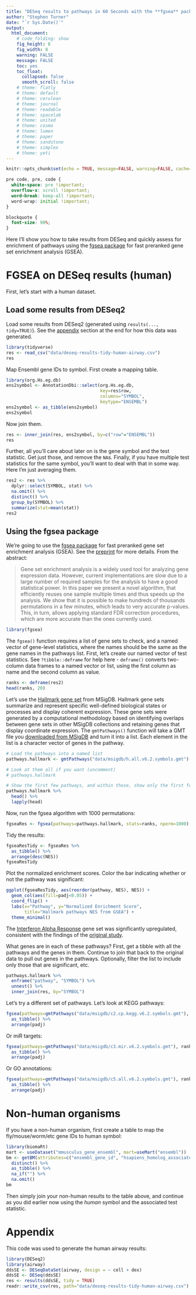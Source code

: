```yaml
---
title: "DESeq results to pathways in 60 Seconds with the **fgsea** package"
author: "Stephen Turner"
date: "`r Sys.Date()`"
output: 
  html_document: 
    # code_folding: show
    fig_height: 8
    fig_width: 8
    warning: FALSE
    message: FALSE
    toc: yes
    toc_float: 
      collapsed: false
      smooth_scroll: false
    # theme: flatly
    # theme: default
    # theme: cerulean
    # theme: journal
    # theme: readable
    # theme: spacelab
    # theme: united
    # theme: cosmo
    # theme: lumen
    # theme: paper
    # theme: sandstone
    # theme: simplex
    # theme: yeti
---
```


```r
knitr::opts_chunk$set(echo = TRUE, message=FALSE, warning=FALSE, cache=TRUE)
```

```css
pre code, pre, code {
  white-space: pre !important;
  overflow-x: scroll !important;
  word-break: keep-all !important;
  word-wrap: initial !important;
}

blockquote {
  font-size: 90%;
}
```

Here I'll show you how to take results from DESeq and quickly assess for enrichment of pathways using the [fgsea package](http://bioconductor.org/packages/fgsea) for fast preranked gene set enrichment analysis (GSEA).

# FGSEA on DESeq results (human)

First, let's start with a human dataset.

## Load some results from DESeq2

Load some results from DESeq2 (generated using `results(..., tidy=TRUE)`). See the [appendix](#appendix) section at the end for how this data was generated. 

```r
library(tidyverse)
res <- read_csv("data/deseq-results-tidy-human-airway.csv")
res
```

Map Ensembl gene IDs to symbol. First create a mapping table.

```r
library(org.Hs.eg.db)
ens2symbol <- AnnotationDbi::select(org.Hs.eg.db,
                                    key=res$row, 
                                    columns="SYMBOL",
                                    keytype="ENSEMBL")
ens2symbol <- as_tibble(ens2symbol)
ens2symbol
```

Now join them. 

```r
res <- inner_join(res, ens2symbol, by=c("row"="ENSEMBL"))
res
```

Further, all you'll care about later on is the gene symbol and the test statistic. Get just those, and remove the `NA`s. Finally, if you have multiple test statistics for the same symbol, you'll want to deal with that in some way. Here I'm just averaging them. 

```r
res2 <- res %>% 
  dplyr::select(SYMBOL, stat) %>% 
  na.omit() %>% 
  distinct() %>% 
  group_by(SYMBOL) %>% 
  summarize(stat=mean(stat))
res2
```

## Using the fgsea package

We're going to use the [fgsea package](http://bioconductor.org/packages/fgsea) for fast preranked gene set enrichment analysis (GSEA). See the [preprint](https://www.biorxiv.org/content/early/2016/06/20/060012) for more details. From the abstract:

> Gene set enrichment analysis is a widely used tool for analyzing gene expression data. However, current implementations are slow due to a large number of required samples for the analysis to have a good statistical power. In this paper we present a novel algorithm, that efficiently reuses one sample multiple times and thus speeds up the analysis. We show that it is possible to make hundreds of thousands permutations in a few minutes, which leads to very accurate p-values. This, in turn, allows applying standard FDR correction procedures, which are more accurate than the ones currently used. 

```r
library(fgsea)
```

The `fgsea()` function requires a list of gene sets to check, and a named vector of gene-level statistics, where the names should be the same as the gene names in the pathways list. First, let's create our named vector of test statistics. See `?tibble::deframe` for help here - `deframe()` converts two-column data frames to a named vector or list, using the first column as name and the second column as value.

```r
ranks <- deframe(res2)
head(ranks, 20)
```


Let's use the [Hallmark gene set](http://software.broadinstitute.org/gsea/msigdb/collection_details.jsp#H) from MSigDB. Hallmark gene sets summarize and represent specific well-defined biological states or processes and display coherent expression. These gene sets were generated by a computational methodology based on identifying overlaps between gene sets in other MSigDB collections and retaining genes that display coordinate expression. The `gmtPathways()` function will take a GMT file you [downloaded from MSigDB](http://software.broadinstitute.org/gsea/downloads.jsp) and turn it into a list. Each element in the list is a character vector of genes in the pathway.

```r
# Load the pathways into a named list
pathways.hallmark <- gmtPathways("data/msigdb/h.all.v6.2.symbols.gmt")

# Look at them all if you want (uncomment)
# pathways.hallmark

# Show the first few pathways, and within those, show only the first few genes. 
pathways.hallmark %>% 
  head() %>% 
  lapply(head)
```

Now, run the fgsea algorithm with 1000 permutations:

```r
fgseaRes <- fgsea(pathways=pathways.hallmark, stats=ranks, nperm=1000)
```

Tidy the results:

```r
fgseaResTidy <- fgseaRes %>%
  as_tibble() %>%
  arrange(desc(NES))
fgseaResTidy
```

Plot the normalized enrichment scores. Color the bar indicating whether or not the pathway was significant:

```r
ggplot(fgseaResTidy, aes(reorder(pathway, NES), NES)) +
  geom_col(aes(fill=padj<0.05)) +
  coord_flip() +
  labs(x="Pathway", y="Normalized Enrichment Score",
       title="Hallmark pathways NES from GSEA") + 
  theme_minimal()
```

The [Interferon Alpha Response](http://software.broadinstitute.org/gsea/msigdb/cards/HALLMARK_INTERFERON_ALPHA_RESPONSE.html) gene set was significantly upregulated, consistent with the findings of the [original study](http://journals.plos.org/plosone/article?id=10.1371/journal.pone.0099625). 

What genes are in each of these pathways? First, get a tibble with all the pathways and the genes in them. Continue to join that back to the original data to pull out genes in the pathways. Optionally, filter the list to include only those that are significant, etc. 

```r
pathways.hallmark %>% 
  enframe("pathway", "SYMBOL") %>% 
  unnest() %>% 
  inner_join(res, by="SYMBOL")
```

Let's try a different set of pathways. Let's look at KEGG pathways:

```r
fgsea(pathways=gmtPathways("data/msigdb/c2.cp.kegg.v6.2.symbols.gmt"), ranks, nperm=1000) %>% 
  as_tibble() %>% 
  arrange(padj)
```

Or miR targets:

```r
fgsea(pathways=gmtPathways("data/msigdb/c3.mir.v6.2.symbols.gmt"), ranks, nperm=1000) %>% 
  as_tibble() %>% 
  arrange(padj)
```

Or GO annotations: 

```r
fgsea(pathways=gmtPathways("data/msigdb/c5.all.v6.2.symbols.gmt"), ranks, nperm=1000) %>% 
  as_tibble() %>% 
  arrange(padj)
```

# Non-human organisms

If you have a non-human organism, first create a table to map the fly/mouse/worm/etc gene IDs to human symbol:

```r
library(biomaRt)
mart <- useDataset("mmusculus_gene_ensembl", mart=useMart("ensembl"))
bm <- getBM(attributes=c("ensembl_gene_id", "hsapiens_homolog_associated_gene_name"), mart=mart) %>%
  distinct() %>%
  as_tibble() %>%
  na_if("") %>% 
  na.omit()
bm
```

Then simply join your non-human results to the table above, and continue as you did earlier now using the _human_ symbol and the associated test statistic.


# Appendix

This code was used to generate the human airway results:

```r
library(DESeq2)
library(airway)
ddsSE <- DESeqDataSet(airway, design = ~ cell + dex)
ddsSE <- DESeq(ddsSE)
res <- results(ddsSE, tidy = TRUE)
readr::write_csv(res, path="data/deseq-results-tidy-human-airway.csv")
```
